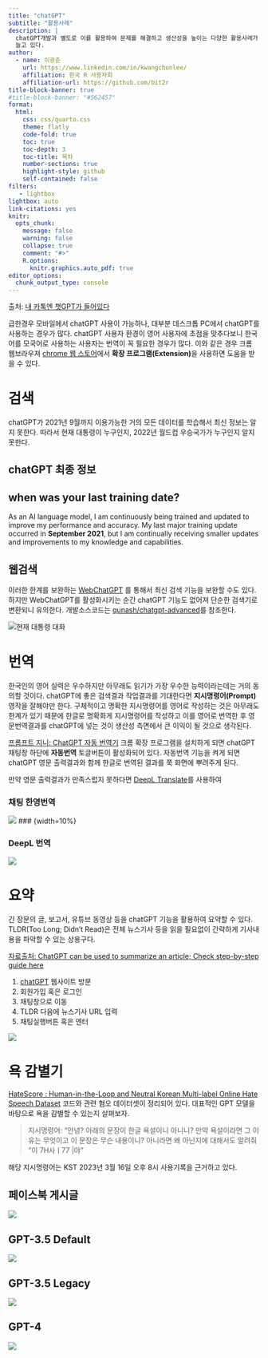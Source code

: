 ```yaml
---
title: "chatGPT"
subtitle: "활용사례"
description: |
  chatGPT개발과 별도로 이를 활용하여 문제를 해결하고 생산성을 높이는 다양한 활용사례가 
  늘고 있다.
author:
  - name: 이광춘
    url: https://www.linkedin.com/in/kwangchunlee/
    affiliation: 한국 R 사용자회
    affiliation-url: https://github.com/bit2r
title-block-banner: true
#title-block-banner: "#562457"
format:
  html:
    css: css/quarto.css
    theme: flatly
    code-fold: true
    toc: true
    toc-depth: 3
    toc-title: 목차
    number-sections: true
    highlight-style: github    
    self-contained: false
filters:
   - lightbox
lightbox: auto
link-citations: yes
knitr:
  opts_chunk: 
    message: false
    warning: false
    collapse: true
    comment: "#>" 
    R.options:
      knitr.graphics.auto_pdf: true
editor_options: 
  chunk_output_type: console
---
```


[출처: [내 카톡엔 챗GPT가 들어있다](https://n.news.naver.com/mnews/article/025/0003264248)]{.aside}

급한경우 모바일에서 chatGPT 사용이 가능하나, 대부분 데스크톱 PC에서 chatGPT를 사용하는 경우가 많다.
chatGPT 사용자 환경이 영어 사용자에 초점을 맞추다보니 한국어를 모국어로 사용하는 사용자는 
번역이 꼭 필요한 경우가 많다. 이와 같은 경우 크롬 웹브라우져
[chrome 웹 스토어](https://chrome.google.com/webstore/category/extensions?hl=ko)에서 
**확장 프로그램(Extension)**을 사용하면 도움을 받을 수 있다.

# 검색

chatGPT가 2021년 9월까지 이용가능한 거의 모든 데이터를 학습해서 최신 정보는 알지 못한다.
따라서 현재 대통령이 누구인지, 2022년 월드컵 우승국가가 누구인지 알지 못한다.

## chatGPT 최종 정보

::: {.callout-caution collapse="true"}
## when was your last training date?

As an AI language model, I am continuously being trained and updated to improve my performance and accuracy. My last major training update occurred in **September 2021**, but I am continually receiving smaller updates and improvements to my knowledge and capabilities.
:::

## 웹검색

이러한 한계를 보완하는 [WebChatGPT](https://chrome.google.com/webstore/detail/webchatgpt-chatgpt-with-i/lpfemeioodjbpieminkklglpmhlngfcn) 를 통해서 최신 검색 기능을 보완할 수도 있다. 
하지만 WebChatGPT를 활성화시키는 순간 chatGPT 기능도 없어져 단순한 검색기로 변환되니 유의한다.
개발소스코드는 [qunash/chatgpt-advanced](https://github.com/qunash/chatgpt-advanced)를 참조한다.

[![현재 대통령 대화](images/WebChatGPT.png)]{.aside}

# 번역

한국인의 영어 실력은 우수하지만 아무래도 읽기가 가장 우수한 능력이라는데는 거의 동의할 것이다.
chatGPT에 좋은 검색결과 작업결과를 기대한다면 **지시명령어(Prompt)** 영작을 잘해야만 한다.
구체적이고 명확한 지시명령어를 영어로 작성하는 것은 아무래도 한계가 있기 때문에 
한글로 명확화게 지시명령어를 작성하고 이를 영어로 번역한 후 영문번역결과를 
chatGPT에 넣는 것이 생산성 측면에서 큰 이익이 될 것으로 생각된다.

[프롬프트 지니: ChatGPT 자동 번역기](https://chrome.google.com/webstore/detail/%ED%94%84%EB%A1%AC%ED%94%84%ED%8A%B8-%EC%A7%80%EB%8B%88-chatgpt-%EC%9E%90%EB%8F%99-%EB%B2%88%EC%97%AD%EA%B8%B0/lhkgpdljnlplgbkonflbhifackjhjmdj/) 크롬 확장 프로그램을 설치하게 되면 chatGPT 채팅창 하단에 **자동번역** 토글버튼이 활성화되어 있다. 자동번역 기능을 켜게 되면 chatGPT 영문 출력결과와 함께 한글로 번역된 결과를 쭉 화면에 뿌려주게 된다.

만약 영문 출력결과가 만족스럽지 못하다면 [DeepL Translate](https://chrome.google.com/webstore/detail/deepl-translate-reading-w/cofdbpoegempjloogbagkncekinflcnj)를 사용하여 


:::{#plugins layout-ncol=2}

### 채팅 한영번역 {.unnumbered width=45%}

![](images/chatGPT_plugin.gif)
### {width=10%}

### DeepL 번역 {.unnumbered  width=45%}

![](images/chatGPT_deepl.gif)

:::


# 요약

긴 장문의 글, 보고서, 유튜브 동영상 등을 chatGPT 기능을 활용하여 요약할 수 있다.
TLDR(Too Long; Didn't Read)은 전체 뉴스기사 등을 읽을 필요없이 간략하게 
기사내용을 파악할 수 있는 상용구다.

[[자료출처: ChatGPT can be used to summarize an article; Check step-by-step guide here](https://economictimes.indiatimes.com/news/international/us/chatgpt-can-be-used-to-summarize-an-article-check-step-by-step-guide-here/articleshow/98430368.cms?utm_source=contentofinterest&utm_medium=text&utm_campaign=cppst)]{.aside}

1. [chatGPT](https://chat.openai.com/) 웹사이트 방문
1. 회원가입 혹은 로그인
1. 채팅창으로 이동
1. TLDR 다음에 뉴스기사 URL 입력
1. 채팅실행버튼 혹은 엔터



![](images/chatGPT_tldr.gif)

# 욕 감별기

[HateScore : Human-in-the-Loop and Neutral Korean Multi-label Online Hate Speech Dataset](https://github.com/sgunderscore/hatescore-korean-hate-speech) 코드와 관련 혐오 데이터셋이  정리되어 있다. 대표적인 GPT 모델을 바탕으로 욕을 감별할 수 있는지 살펴보자. 

> 지시명령어: "안녕? 아래의 문장이 한글 욕설이니 아니니? 만약 욕설이라면 그 이유는 무엇이고 
> 이 문장은 무슨 내용이니? 아니라면 왜 아닌지에 대해서도 알려줘 <br>
> "이 7H사ㅣ77 |야"

해당 지시명령어는 KST 2023년 3월 16일 오후 8시 사용기록을 근거하고 있다.

:::{.panel-tabset}

## 페이스북 게시글 {.unnumbered}

![](images/fb_insult.jpeg)

## GPT-3.5 Default {.unnumbered}

![](images/fb_insult_gpt35.jpeg)


## GPT-3.5 Legacy {.unnumbered}

![](images/fb_insult_gpt35_legacy.jpeg)

## GPT-4 {.unnumbered}

![](images/fb_insult_gpt4.jpeg)

:::

